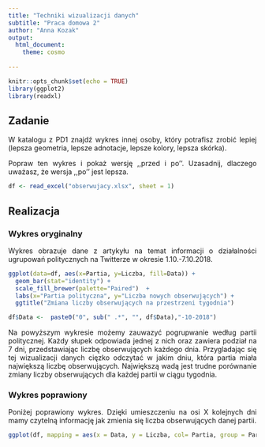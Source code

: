```yaml
---
title: "Techniki wizualizacji danych"
subtitle: "Praca domowa 2"
author: "Anna Kozak"
output: 
  html_document: 
    theme: cosmo
    
---
```



<style>
body {
text-align: justify}
</style>


```r
knitr::opts_chunk$set(echo = TRUE)
library(ggplot2)
library(readxl)
```



## Zadanie

W katalogu z PD1 znajdź wykres innej osoby, który potrafisz zrobić lepiej (lepsza geometria, lepsze adnotacje, lepsze kolory, lepsza skórka).

Popraw ten wykres i pokaż wersję ,,przed i po''. Uzasadnij, dlaczego uważasz, że wersja ,,po'' jest lepsza.

```r
df <- read_excel("obserwujacy.xlsx", sheet = 1)
```

## Realizacja

### Wykres oryginalny 

Wykres obrazuje dane z artykyłu na temat informacji o działalności ugrupowań politycznych na Twitterze w okresie 1.10.-7.10.2018.


```r
ggplot(data=df, aes(x=Partia, y=Liczba, fill=Data)) +
  geom_bar(stat="identity") + 
  scale_fill_brewer(palette="Paired")  + 
  labs(x="Partia polityczna", y="Liczba nowych obserwujących") +
  ggtitle("Zmiana liczby obserwujących na przestrzeni tygodnia")

```
```r
df$Data <-  paste0("0", sub(" .*", "", df$Data),"-10-2018")
```
Na powyższym wykresie możemy zauwazyć pogrupwanie według partii politycznej. Każdy słupek odpowiada jednej z nich oraz zawiera podział na 7 dni, przedstawiając liczbę obserwujących każdego dnia.
Przygladając się tej wizualizacji danych cięzko odczytać w jakim dniu, która partia miała największą liczbę obserwujących. Największą wadą jest trudne porównanie zmiany liczby obserwujących dla każdej partii w ciągu tygodnia.

### Wykres poprawiony

Poniżej poprawiony wykres. Dzięki umieszczeniu na osi X kolejnych dni mamy czytelną informację jak zmienia się liczba obserwujących danej partii.

```r
ggplot(df, mapping = aes(x = Data, y = Liczba, col= Partia, group = Partia)) + geom_point() + geom_line(size=1) + theme(axis.text.x = element_text(angle=45, hjust=1)) + labs(x="Partia polityczna", y="Liczba nowych obserwujących") + ggtitle("Zmiana liczby obserwujących na przestrzeni tygodnia") + theme_bw() + scale_color_manual(values = c("#1b9e77", "#d95f02", "#7570b3", "#e7298a", "#66a61e", "#e6ab02", "#a6761d", "#666666"))
```